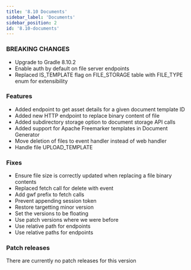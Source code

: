 ```yaml
---
title: '8.10 Documents'
sidebar_label: 'Documents'
sidebar_position: 2
id: '8.10-documents'
---
```


### BREAKING CHANGES

* Upgrade to Gradle 8.10.2
* Enable auth by default on file server endpoints 
* Replaced IS_TEMPLATE flag on FILE_STORAGE table with FILE_TYPE enum for extensibility 

### Features

* Added endpoint to get asset details for a given document template ID 
* Added new HTTP endpoint to replace binary content of file 
* Added subdirectory storage option to document storage API calls 
* Added support for Apache Freemarker templates in Document Generator 
* Move deletion of files to event handler instead of web handler 
* Handle file UPLOAD_TEMPLATE 

### Fixes

* Ensure file size is correctly updated when replacing a file binary contents 
* Replaced fetch call for delete with event 
* Add gwf prefix to fetch calls
* Prevent appending session token 
* Restore targetting minor version 
* Set the versions to be floating 
* Use patch versions where we were before 
* Use relative path for endpoints 
* Use relative paths for endpoints 

### Patch releases

There are currently no patch releases for this version

